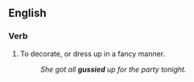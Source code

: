 ==English==

===Verb===
{{en-verb|guss|i|ed}}

# {{context|archaic|slang}} To decorate, or dress up in a fancy manner.
#:''She got all '''gussied''' up for the party tonight.''